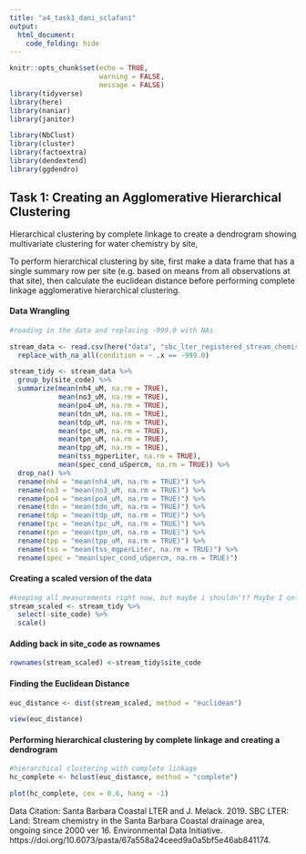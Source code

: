 ```yaml
---
title: "a4_task1_dani_sclafani"
output: 
  html_document:
    code_folding: hide
---
```


```r
knitr::opts_chunk$set(echo = TRUE,
                      warning = FALSE,
                      message = FALSE)
library(tidyverse)
library(here)
library(naniar)
library(janitor)

library(NbClust)
library(cluster)
library(factoextra)
library(dendextend)
library(ggdendro)
```

## Task 1: Creating an Agglomerative Hierarchical Clustering

Hierarchical clustering by complete linkage to create a dendrogram showing multivariate clustering for water chemistry by site,

To perform hierarchical clustering by site, first make a data frame that has a single summary row per site (e.g. based on means from all observations at that site), then calculate the euclidean distance before performing complete linkage agglomerative hierarchical clustering. 

#### Data Wrangling
```r
#reading in the data and replacing -999.0 with NAs

stream_data <- read.csv(here("data", "sbc_lter_registered_stream_chemistry.csv"))%>%
  replace_with_na_all(condition = ~ .x == -999.0)

stream_tidy <- stream_data %>% 
  group_by(site_code) %>% 
  summarize(mean(nh4_uM, na.rm = TRUE),
            mean(no3_uM, na.rm = TRUE),
            mean(po4_uM, na.rm = TRUE),
            mean(tdn_uM, na.rm = TRUE),
            mean(tdp_uM, na.rm = TRUE), 
            mean(tpc_uM, na.rm = TRUE), 
            mean(tpn_uM, na.rm = TRUE), 
            mean(tpp_uM, na.rm = TRUE), 
            mean(tss_mgperLiter, na.rm = TRUE),
            mean(spec_cond_uSpercm, na.rm = TRUE)) %>% 
  drop_na() %>% 
  rename(nh4 = "mean(nh4_uM, na.rm = TRUE)") %>% 
  rename(no3 = "mean(no3_uM, na.rm = TRUE)") %>% 
  rename(po4 = "mean(po4_uM, na.rm = TRUE)") %>% 
  rename(tdn = "mean(tdn_uM, na.rm = TRUE)") %>% 
  rename(tdp = "mean(tdp_uM, na.rm = TRUE)") %>% 
  rename(tpc = "mean(tpc_uM, na.rm = TRUE)") %>% 
  rename(tpn = "mean(tpn_uM, na.rm = TRUE)") %>% 
  rename(tpp = "mean(tpp_uM, na.rm = TRUE)") %>% 
  rename(tss = "mean(tss_mgperLiter, na.rm = TRUE)") %>% 
  rename(spec = "mean(spec_cond_uSpercm, na.rm = TRUE)") 

```


#### Creating a scaled version of the data
```r
#keeping all measurements right now, but maybe i shouldn't? Maybe I only want to keep the measurements of interest
stream_scaled <- stream_tidy %>% 
  select(-site_code) %>% 
  scale()
```


#### Adding back in site_code as rownames 
```r
rownames(stream_scaled) <-stream_tidy$site_code
```

#### Finding the Euclidean Distance
```r
euc_distance <- dist(stream_scaled, method = "euclidean")

view(euc_distance)
```

#### Performing hierarchical clustering by complete linkage and creating a dendrogram
```r
#hierarchical clustering with complete linkage
hc_complete <- hclust(euc_distance, method = "complete")

plot(hc_complete, cex = 0.6, hang = -1) 
```


Data Citation: Santa Barbara Coastal LTER and J. Melack. 2019. SBC LTER: Land: Stream chemistry in the Santa Barbara Coastal drainage area, ongoing since 2000 ver 16. Environmental Data Initiative. https://doi.org/10.6073/pasta/67a558a24ceed9a0a5bf5e46ab841174. 
